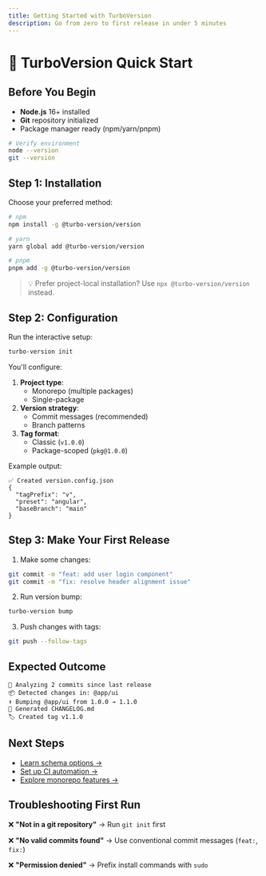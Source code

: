 ```yaml
---
title: Getting Started with TurboVersion
description: Go from zero to first release in under 5 minutes
---
```


# 🚀 TurboVersion Quick Start

## Before You Begin
- **Node.js** 16+ installed
- **Git** repository initialized
- Package manager ready (npm/yarn/pnpm)

```bash
# Verify environment
node --version
git --version
```

## Step 1: Installation
Choose your preferred method:

```bash
# npm
npm install -g @turbo-version/version

# yarn
yarn global add @turbo-version/version

# pnpm
pnpm add -g @turbo-version/version
```

> 💡 Prefer project-local installation? Use `npx @turbo-version/version` instead.

## Step 2: Configuration
Run the interactive setup:

```bash
turbo-version init
```

You'll configure:
1. **Project type**:
   - Monorepo (multiple packages)
   - Single-package
2. **Version strategy**:
   - Commit messages (recommended)
   - Branch patterns
3. **Tag format**:
   - Classic (`v1.0.0`)
   - Package-scoped (`pkg@1.0.0`)

Example output:
```text
✅ Created version.config.json
{
  "tagPrefix": "v",
  "preset": "angular",
  "baseBranch": "main"
}
```

## Step 3: Make Your First Release
1. Make some changes:
```bash
git commit -m "feat: add user login component"
git commit -m "fix: resolve header alignment issue"
```

2. Run version bump:
```bash
turbo-version bump
```

3. Push changes with tags:
```bash
git push --follow-tags
```

## Expected Outcome
```
🔄 Analyzing 2 commits since last release
📦 Detected changes in: @app/ui
⬆️ Bumping @app/ui from 1.0.0 → 1.1.0
📝 Generated CHANGELOG.md
🏷️ Created tag v1.1.0
```

## Next Steps
- [Learn schema options →](/docs/schema)
- [Set up CI automation →](/docs/ci-cd)
- [Explore monorepo features →](/docs/monorepos)

## Troubleshooting First Run
❌ **"Not in a git repository"**
   → Run `git init` first

❌ **"No valid commits found"**
   → Use conventional commit messages (`feat:`, `fix:`)

❌ **"Permission denied"**
   → Prefix install commands with `sudo`
